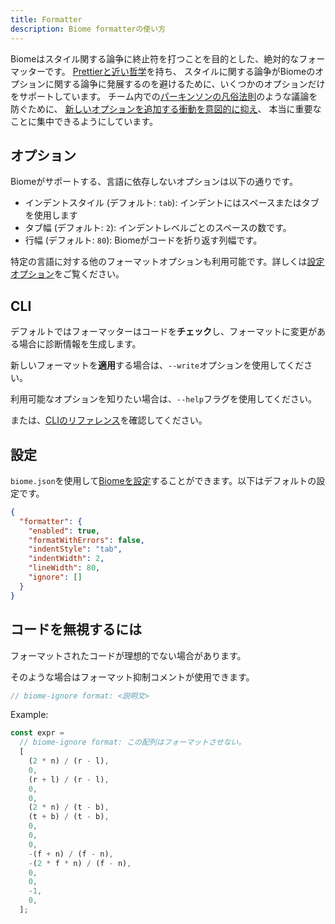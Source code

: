 ```yaml
---
title: Formatter
description: Biome formatterの使い方
---
```



Biomeはスタイル関する論争に終止符を打つことを目的とした、絶対的なフォーマッターです。
[Prettierと近い哲学](https://prettier.io/docs/en/option-philosophy.html)を持ち、
スタイルに関する論争がBiomeのオプションに関する論争に発展するのを避けるために、いくつかのオプションだけをサポートしています。
チーム内での[パーキンソンの凡俗法則](https://ja.wikipedia.org/wiki/パーキンソンの凡俗法則)のような議論を防ぐために、
[新しいオプションを追加する衝動を意図的に抑え](https://github.com/prettier/prettier/issues/40)、
本当に重要なことに集中できるようにしています。

## オプション

Biomeがサポートする、言語に依存しないオプションは以下の通りです。

- インデントスタイル (デフォルト: `tab`): インデントにはスペースまたはタブを使用します
- タブ幅 (デフォルト: `2`): インデントレベルごとのスペースの数です。
- 行幅 (デフォルト: `80`): Biomeがコードを折り返す列幅です。

特定の言語に対する他のフォーマットオプションも利用可能です。詳しくは[設定オプション](/reference/configuration)をご覧ください。

## CLI

デフォルトではフォーマッターはコードを**チェック**し、フォーマットに変更がある場合に診断情報を生成します。

<PackageManagerBiomeCommand command="format ./src" />

新しいフォーマットを**適用**する場合は、`--write`オプションを使用してください。

<PackageManagerBiomeCommand command="format --write ./src" />

利用可能なオプションを知りたい場合は、`--help`フラグを使用してください。

<PackageManagerBiomeCommand command="format --help" />

または、[CLIのリファレンス](/reference/cli#biomeformat)を確認してください。

## 設定

`biome.json`を使用して[Biomeを設定](/reference/configuration/#formatter)することができます。以下はデフォルトの設定です。

```json
{
  "formatter": {
    "enabled": true,
    "formatWithErrors": false,
    "indentStyle": "tab",
    "indentWidth": 2,
    "lineWidth": 80,
    "ignore": []
  }
}
```

## コードを無視するには

フォーマットされたコードが理想的でない場合があります。

そのような場合はフォーマット抑制コメントが使用できます。

```js
// biome-ignore format: <説明文>
```

Example:

```js
const expr =
  // biome-ignore format: この配列はフォーマットさせない。
  [
    (2 * n) / (r - l),
    0,
    (r + l) / (r - l),
    0,
    0,
    (2 * n) / (t - b),
    (t + b) / (t - b),
    0,
    0,
    0,
    -(f + n) / (f - n),
    -(2 * f * n) / (f - n),
    0,
    0,
    -1,
    0,
  ];
```
